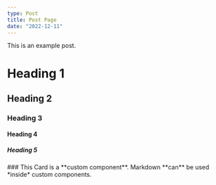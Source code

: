 ```yaml
---
type: Post
title: Post Page
date: "2022-12-11"
---
```


This is an example post.

# Heading 1

## Heading 2

### Heading 3

#### Heading 4

##### Heading 5

<Card>
  ### This Card is a **custom component**. Markdown **can** be used *inside* custom
  components.
</Card>
